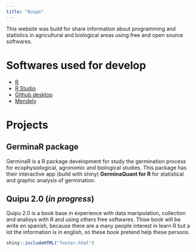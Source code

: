 ```yaml
---
title: "Quipo"
---
```


This website was build for share information about programming and statistics in agricultural and biological areas using free and open source softwares.

# Softwares used for develop

- [R](https://cran.rstudio.com/)
- [R Studio](https://www.rstudio.com/products/rstudio/download/)
- [Github desktop](https://desktop.github.com/)
- [Mendely](https://www.mendeley.com/)

# Projects

## GerminaR package

GerminaR is a R package development for study the germination process for ecophysiological, agronomic and biological studies. This package has their interactive app (build with shiny) **GerminaQuant for R** for statistical and graphic analysis of germination.


## Quipu 2.0 (*in progress*)

Quipu 2.0 is a book base in experience with data manipulation, collection and analisys with R and using others free softwares. Thise book will be write en spanish, because there are a many people interest in learn R but a lot the information is in english, so these book pretend help these persons.


```r
shiny::includeHTML("footer.html")
```
